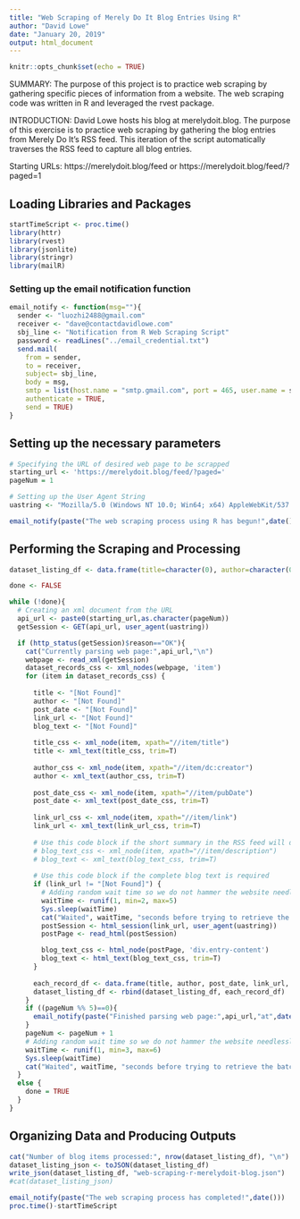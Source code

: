 ```yaml
---
title: "Web Scraping of Merely Do It Blog Entries Using R"
author: "David Lowe"
date: "January 20, 2019"
output: html_document
---
```


```r
knitr::opts_chunk$set(echo = TRUE)
```

SUMMARY: The purpose of this project is to practice web scraping by gathering specific pieces of information from a website. The web scraping code was written in R and leveraged the rvest package.

INTRODUCTION: David Lowe hosts his blog at merelydoit.blog. The purpose of this exercise is to practice web scraping by gathering the blog entries from Merely Do It's RSS feed. This iteration of the script automatically traverses the RSS feed to capture all blog entries.

Starting URLs: https://merelydoit.blog/feed or https://merelydoit.blog/feed/?paged=1

## Loading Libraries and Packages

```r
startTimeScript <- proc.time()
library(httr)
library(rvest)
library(jsonlite)
library(stringr)
library(mailR)
```

### Setting up the email notification function

```r
email_notify <- function(msg=""){
  sender <- "luozhi2488@gmail.com"
  receiver <- "dave@contactdavidlowe.com"
  sbj_line <- "Notification from R Web Scraping Script"
  password <- readLines("../email_credential.txt")
  send.mail(
    from = sender,
    to = receiver,
    subject= sbj_line,
    body = msg,
    smtp = list(host.name = "smtp.gmail.com", port = 465, user.name = sender, passwd = password, ssl = TRUE),
    authenticate = TRUE,
    send = TRUE)
}
```

## Setting up the necessary parameters

```r
# Specifying the URL of desired web page to be scrapped
starting_url <- 'https://merelydoit.blog/feed/?paged='
pageNum = 1

# Setting up the User Agent String
uastring <- "Mozilla/5.0 (Windows NT 10.0; Win64; x64) AppleWebKit/537.36 (KHTML, like Gecko) Chrome/71.0.3578.80 Safari/537.36"
```

```r
email_notify(paste("The web scraping process using R has begun!",date()))
```

## Performing the Scraping and Processing

```r
dataset_listing_df <- data.frame(title=character(0), author=character(0), post_date=character(0), link_url=character(0), blog_text=character(0))

done <- FALSE

while (!done){
  # Creating an xml document from the URL
  api_url <- paste0(starting_url,as.character(pageNum))
  getSession <- GET(api_url, user_agent(uastring))

  if (http_status(getSession)$reason=="OK"){
    cat("Currently parsing web page:",api_url,"\n")
    webpage <- read_xml(getSession)
    dataset_records_css <- xml_nodes(webpage, 'item')
    for (item in dataset_records_css) {
    
      title <- "[Not Found]"
      author <- "[Not Found]"
      post_date <- "[Not Found]"
      link_url <- "[Not Found]"
      blog_text <- "[Not Found]"
      
      title_css <- xml_node(item, xpath="//item/title")
      title <- xml_text(title_css, trim=T)
  
      author_css <- xml_node(item, xpath="//item/dc:creator")
      author <- xml_text(author_css, trim=T)
    
      post_date_css <- xml_node(item, xpath="//item/pubDate")
      post_date <- xml_text(post_date_css, trim=T)
    
      link_url_css <- xml_node(item, xpath="//item/link")
      link_url <- xml_text(link_url_css, trim=T)
  
      # Use this code block if the short summary in the RSS feed will do
      # blog_text_css <- xml_node(item, xpath="//item/description")
      # blog_text <- xml_text(blog_text_css, trim=T)
      
      # Use this code block if the complete blog text is required
      if (link_url != "[Not Found]") {
        # Adding random wait time so we do not hammer the website needlessly
        waitTime <- runif(1, min=2, max=5)
        Sys.sleep(waitTime)
        cat("Waited", waitTime, "seconds before trying to retrieve the individual blog post page\n")
        postSession <- html_session(link_url, user_agent(uastring))
        postPage <- read_html(postSession)

        blog_text_css <- html_node(postPage, 'div.entry-content')
        blog_text <- html_text(blog_text_css, trim=T)
      }
  
      each_record_df <- data.frame(title, author, post_date, link_url, blog_text)
      dataset_listing_df <- rbind(dataset_listing_df, each_record_df)
    }
    if ((pageNum %% 5)==0){
      email_notify(paste("Finished parsing web page:",api_url,"at",date()))
    }
    pageNum <- pageNum + 1
    # Adding random wait time so we do not hammer the website needlessly
    waitTime <- runif(1, min=3, max=6)
    Sys.sleep(waitTime)
    cat("Waited", waitTime, "seconds before trying to retrieve the batch of RSS feed\n")
  }
  else {
    done = TRUE
  }
}
```

## Organizing Data and Producing Outputs

```r
cat("Number of blog items processed:", nrow(dataset_listing_df), "\n")
dataset_listing_json <- toJSON(dataset_listing_df)
write_json(dataset_listing_df, "web-scraping-r-merelydoit-blog.json")
#cat(dataset_listing_json)
```

```r
email_notify(paste("The web scraping process has completed!",date()))
proc.time()-startTimeScript
```